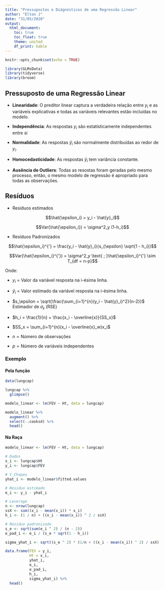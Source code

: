 ```yaml
---
title: "Pressupostos e Diágnósticos de uma Regressão Linear"
author: "Elton J"
date: "31/05/2020"
output: 
  html_document:
    toc: true
    toc_float: true
    theme: united
    df_print: kable
---
```


```r
knitr::opts_chunk$set(echo = TRUE)

library(GLMsData)
library(tidyverse)
library(broom)
```

## Pressuposto de uma Regressão Linear

* **Linearidade**: O preditor linear captura a verdadeira relação entre $y_i$ e
as variáveis explicativas e todas as variáveis relevantes estão incluídas no
modelo.

* **Independência**: As respostas $y_i$ são estatisticamente independentes entre
si

* **Normalidade**: As respostas $\hat{y}_i$ são normalmente distribuídas ao redor
de $y_i$.

* **Homocedasticidade**: As respostas $\hat{y}_i$ tem variância constante.

* **Ausência de Outliers**: Todas as resostas foram geradas pelo mesmo processo,
então, o mesmo modelo de regressão é apropriado para todas as observações.

## Resíduos

* Resíduos estimados

$$\hat{\epsilon_i} = y_i - \hat{y}_i$$ 

$$Var(\hat{\epsilon_i}) = \sigma^2_y (1-h_i)$$

* Resíduos Padronizados

$$\hat{\epsilon_i}^{'} = \frac{y_i - \hat{y}_i}{s_{\epsilon} \sqrt{1 - h_i}}$$ 

$$Var(\hat{\epsilon_i}^{'}) = \sigma^2_y \text{ ; }\hat{\epsilon_i}^{'} \sim T_{df = n-p}$$ 

Onde:

* $y_i$ = Valor da variável resposta na i-ésima linha.

* $\hat{y}_i$ = Valor estimado da variável resposta na i-ésima linha.


* $s_\epsilon = \sqrt{\frac{\sum_{i=1}^{n}(y_i - \hat{y}_i)^2}{n-2}}$ Estimador 
de $\sigma_\epsilon$ (RSE)

* $h_i = \frac{1}{n} + \frac{x_i - \overline{x}}{SS_x}$

* $SS_x = \sum_{i=1}^{n}(x_i - \overline{x}_w)x_i$

* $n = \text{Número de observações}$ 

* $p = \text{Número de variáveis independentes}$ 


### Exemplo

#### Pela função

```r
data(lungcap)

lungcap %>% 
  glimpse()
```

```r
modelo_linear <- lm(FEV ~ Ht, data = lungcap)

modelo_linear %>% 
  augment() %>% 
  select(-.cooksd) %>% 
  head()
```

#### Na Raça

```r
modelo_linear <- lm(FEV ~ Ht, data = lungcap)

# Dados
x_i <- lungcap$Ht
y_i <- lungcap$FEV

# Y_Chapeu
yhat_i <- modelo_linear$fitted.values

# Residuo estimado
e_i <- y_i - yhat_i

# Leverage
n <- nrow(lungcap)
ssX <- sum((x_i - mean(x_i)) * x_i)
h_i <- (1 / n) + ((x_i - mean(x_i)) ^ 2 / ssX)

# Residuo padronizado
s_e <- sqrt(sum(e_i ^ 2) / (n - 2))
e_pad_i <- e_i / (s_e * sqrt(1 - h_i))

sigma_yhat_i <- sqrt((s_e ^ 2) * (1/n + ((x_i - mean(x_i)) ^ 2) / ssX))

data.frame(FEV = y_i,
           Ht = x_i,
           yhat_i,
           e_i,
           e_pad_i,
           h_i,
           sigma_yhat_i) %>% 
  head()
```